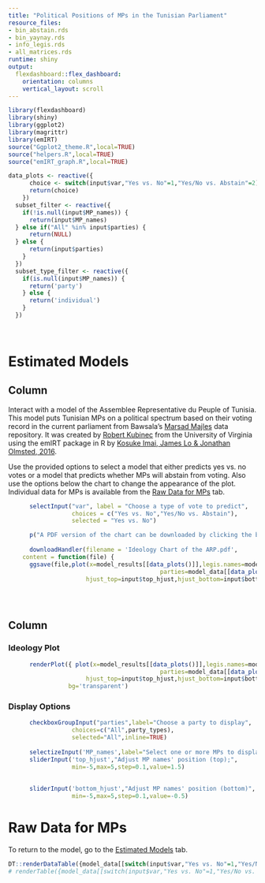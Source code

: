 ```yaml
---
title: "Political Positions of MPs in the Tunisian Parliament"
resource_files:
- bin_abstain.rds
- bin_yaynay.rds
- info_legis.rds
- all_matrices.rds
runtime: shiny
output:
  flexdashboard::flex_dashboard:
    orientation: columns
    vertical_layout: scroll
---
```


```r
library(flexdashboard)
library(shiny)
library(ggplot2)
library(magrittr)
library(emIRT)
source("Ggplot2_theme.R",local=TRUE)
source("helpers.R",local=TRUE)
source("emIRT_graph.R",local=TRUE)

data_plots <- reactive({
      choice <- switch(input$var,"Yes vs. No"=1,"Yes/No vs. Abstain"=2)
      return(choice)
    })
  subset_filter <- reactive({
    if(!is.null(input$MP_names)) {
      return(input$MP_names)
  } else if("All" %in% input$parties) {
      return(NULL)
  } else {
      return(input$parties)
    }
  })
  subset_type_filter <- reactive({
    if(is.null(input$MP_names)) {
      return('party')
    } else {
      return('individual')
    }
  })
  
  

```

Estimated Models
======================================================================

Column {.sidebar}
------------------------------------------
Interact with a model of the Assemblee Representative du Peuple of Tunisia. This model puts Tunisian MPs on a political spectrum based on their voting record in the current parliament from Bawsala's [Marsad Majles](http://majles.marsad.tn/2014/?) data repository. It was created by [Robert Kubinec](sites.google.com/a/virginia.edu/robert-m-kubinec/) from the University of Virginia using the emIRT package in R by [Kosuke Imai, James Lo & Jonathan Olmsted, 2016](http://imai.princeton.edu/research/files/fastideal.pdf).

Use the provided options to select a model that either predicts yes vs. no votes or a model that predicts whether MPs will abstain from voting. Also use the options below the chart to change the appearance of the plot. Individual data for MPs is available from the [Raw Data for MPs] tab.


```r
      selectInput("var", label = "Choose a type of vote to predict",
                  choices = c("Yes vs. No","Yes/No vs. Abstain"),
                  selected = "Yes vs. No")

      p("A PDF version of the chart can be downloaded by clicking the button below.")
  
      downloadHandler(filename = 'Ideology Chart of the ARP.pdf',
    content = function(file) {
      ggsave(file,plot(x=model_results[[data_plots()]],legis.names=model_data[[data_plots()]]$MP,
                                           parties=model_data[[data_plots()]]$Party,subset_name=subset_filter(),
                      hjust_top=input$top_hjust,hjust_bottom=input$bottom_hjust,subset_type=subset_type_filter()),width=10,height=16,units="in")})
      
      
      

```


Column
-----------------------------------------

### Ideology Plot {.no-title data-height=650}

```r
      renderPlot({ plot(x=model_results[[data_plots()]],legis.names=model_data[[data_plots()]]$MP,
                                           parties=model_data[[data_plots()]]$Party,subset_name=subset_filter(),
                      hjust_top=input$top_hjust,hjust_bottom=input$bottom_hjust,subset_type=subset_type_filter())},
                 bg='transparent')
```


### Display Options
```r
  
      checkboxGroupInput("parties",label="Choose a party to display",
                  choices=c("All",party_types),
                  selected="All",inline=TRUE)
      
      selectizeInput('MP_names',label="Select one or more MPs to display",choices=legis_names,multiple=TRUE)
      sliderInput('top_hjust',"Adjust MP names' position (top);",
                  min=-5,max=5,step=0.1,value=1.5)
      
      
      sliderInput('bottom_hjust',"Adjust MP names' position (bottom)",
                  min=-5,max=5,step=0.1,value=-0.5)

```


Raw Data for MPs
=========================================

To return to the model, go to the [Estimated Models] tab.

```r
DT::renderDataTable({model_data[[switch(input$var,"Yes vs. No"=1,"Yes/No vs. Abstain"=2)]]},rownames=FALSE) 
# renderTable({model_data[[switch(input$var,"Yes vs. No"=1,"Yes/No vs. Abstain"=2)]]})
```




